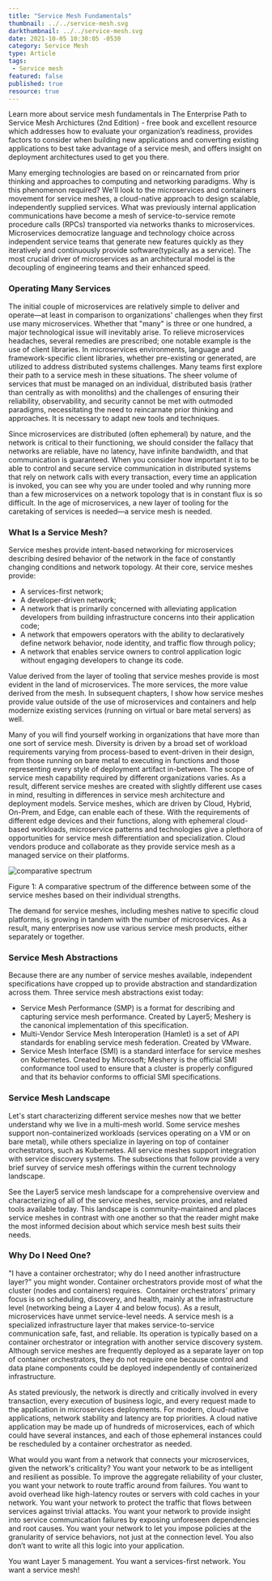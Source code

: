 ```yaml
---
title: "Service Mesh Fundamentals"
thumbnail: ../../service-mesh.svg
darkthumbnail: ../../service-mesh.svg
date: 2021-10-05 10:30:05 -0530
category: Service Mesh
type: Article
tags:
 - Service mesh
featured: false
published: true
resource: true
---
```





<ResourcesWrapper>
  <div className="intro">
    <p>Learn more about service mesh fundamentals in <Link className="blog" to="/learn/service-mesh-books/the-enterprise-path-to-service-mesh-architectures-2nd-edition">The Enterprise Path to Service Mesh Archictures (2nd Edition)</Link> -  free book and excellent resource which addresses how to evaluate your organization’s readiness, provides factors to consider when building new applications and converting existing applications to best take advantage of a service mesh, and offers insight on deployment architectures used to get you there.</p>
  </div>

<p>
Many emerging technologies are based on or reincarnated from prior thinking and approaches to computing and networking paradigms. Why is this phenomenon required? We'll look to the microservices and containers movement for service meshes, a cloud-native approach to design scalable, independently supplied services. What was previously internal application communications have become a mesh of service-to-service remote procedure calls (RPCs) transported via networks thanks to microservices. Microservices democratize language and technology choice across independent service teams that generate new features quickly as they iteratively and continuously provide software(typically as a service). The most crucial driver of microservices as an architectural model is the decoupling of engineering teams and their enhanced speed.
</p>

<h3>Operating Many Services</h3>

<p>
The initial couple of microservices are relatively simple to deliver and operate—at least in comparison to organizations' challenges when they first use many microservices. Whether that "many" is three or one hundred, a major technological issue will inevitably arise. To relieve microservices headaches, several remedies are prescribed; one notable example is the use of client libraries. In microservices environments, language and framework-specific client libraries, whether pre-existing or generated, are utilized to address distributed systems challenges. Many teams first explore their path to a service mesh in these situations. The sheer volume of services that must be managed on an individual, distributed basis (rather than centrally as with monoliths) and the challenges of ensuring their reliability, observability, and security cannot be met with outmoded paradigms, necessitating the need to reincarnate prior thinking and approaches. It is necessary to adapt new tools and techniques.
</p>

<p>
Since microservices are distributed (often ephemeral) by nature, and the network is critical to their functioning, we should consider the fallacy that networks are reliable, have no latency, have infinite bandwidth, and that communication is guaranteed. When you consider how important it is to be able to control and secure service communication in distributed systems that rely on network calls with every transaction, every time an application is invoked, you can see why you are under tooled and why running more than a few microservices on a network topology that is in constant flux is so difficult. In the age of microservices, a new layer of tooling for the caretaking of services is needed—a service mesh is needed.
</p>

<h3>What Is a Service Mesh?</h3>

<p>Service meshes provide intent-based networking for microservices describing desired behavior of the network in the face of constantly changing conditions and network topology. At their core, service meshes provide:
</p>
<ul>
  <li>A services-first network;</li>
  <li>A developer-driven network;</li>
  <li>A network that is primarily concerned with alleviating application developers from building infrastructure concerns into their application code; </li>
  <li>A network that empowers operators with the ability to declaratively define network behavior, node identity, and traffic flow through policy; </li>
  <li>A network that enables service owners to control application logic without engaging developers to change its code.</li>
</ul>

<p>
Value derived from the layer of tooling that service meshes provide is most evident in the land of microservices. The more services, the more value derived from the mesh. In subsequent chapters, I show how service meshes provide value outside of the use of microservices and containers and help modernize existing services (running on virtual or bare metal servers) as well.
</p>


<p>
Many of you will find yourself working in organizations that have more than one sort of service mesh. Diversity is driven by a broad set of workload requirements varying from process-based to event-driven in their design, from those running on bare metal to executing in functions and those representing every style of deployment artifact in-between. The scope of service mesh capability required by different organizations varies. As a result, different service meshes are created with slightly different use cases in mind, resulting in differences in service mesh architecture and deployment models. Service meshes, which are driven by Cloud, Hybrid, On-Prem, and Edge, can enable each of these. With the requirements of different edge devices and their functions, along with ephemeral cloud-based workloads, microservice patterns and technologies give a plethora of opportunities for service mesh differentiation and specialization. Cloud vendors produce and collaborate as they provide service mesh as a managed service on their platforms.
</p>

  <div className="center" >
  <img src={Differences} align="center" alt="comparative spectrum" />
  <p>Figure 1: A comparative spectrum of the difference between some of the service meshes based on their individual strengths.</p>
  </div>

<p>
The demand for service meshes, including meshes native to specific cloud platforms, is growing in tandem with the number of microservices. As a result, many enterprises now use various service mesh products, either separately or together.
</p>

<h3>Service Mesh Abstractions</h3>
<p>Because there are any number of service meshes available, independent specifications have cropped up to provide abstraction and standardization across them. Three service mesh abstractions exist today:
</p>
<ul>
    <li><Link to="/projects/service-mesh-performance">Service Mesh Performance</Link> (SMP) is a format for describing and capturing service mesh performance. Created by Layer5; Meshery is the canonical implementation of this specification.</li>
    <li>Multi-Vendor Service Mesh Interoperation (Hamlet) is a set of API standards for enabling service mesh federation. Created by VMware.</li>
    <li><Link to="/projects/service-mesh-interface-conformance">Service Mesh Interface</Link> (SMI) is a standard interface for service meshes on Kubernetes. Created by Microsoft; Meshery is the official SMI conformance tool used to ensure that a cluster is properly configured and that its behavior conforms to official SMI specifications.</li>
</ul>

<h3>Service Mesh Landscape</h3>
<p>
Let's start characterizing different service meshes now that we better understand why we live in a multi-mesh world. Some service meshes support non-containerized workloads (services operating on a VM or on bare metal), while others specialize in layering on top of container orchestrators, such as Kubernetes. All service meshes support integration with service discovery systems. The subsections that follow provide a very brief survey of service mesh offerings within the current technology landscape.
</p>

<div class="fact-left">
<p>
See the Layer5 <Link to="/service-mesh-landscape">service mesh landscape</Link> for a comprehensive overview and characterizing of all of the service meshes, service proxies, and related tools available today. This landscape is community-maintained and places service meshes in contrast with one another so that the reader might make the most informed decision about which service mesh best suits their needs.
</p>
</div>

<h3>Why Do I Need One?</h3>

<p>
"I have a container orchestrator; why do I need another infrastructure layer?" you might wonder. Container orchestrators provide most of what the cluster (nodes and containers) requires.  Container orchestrators' primary focus is on scheduling, discovery, and health, mainly at the infrastructure level (networking being a Layer 4 and below focus). As a result, microservices have unmet service-level needs. A service mesh is a specialized infrastructure layer that makes service-to-service communication safe, fast, and reliable. Its operation is typically based on a container orchestrator or integration with another service discovery system. Although service meshes are frequently deployed as a separate layer on top of container orchestrators, they do not require one because control and data plane components could be deployed independently of containerized infrastructure.
</p>

<p>
As stated previously, the network is directly and critically involved in every transaction, every execution of business logic, and every request made to the application in microservices deployments. For modern, cloud-native applications, network stability and latency are top priorities. A cloud native application may be made up of hundreds of microservices, each of which could have several instances, and each of those ephemeral instances could be rescheduled by a container orchestrator as needed.
</p>

<p>
What would you want from a network that connects your microservices, given the network's criticality? You want your network to be as intelligent and resilient as possible. To improve the aggregate reliability of your cluster, you want your network to route traffic around from failures. You want to avoid overhead like high-latency routes or servers with cold caches in your network. You want your network to protect the traffic that flows between services against trivial attacks. You want your network to provide insight into service communication failures by exposing unforeseen dependencies and root causes. You want your network to let you impose policies at the granularity of service behaviors, not just at the connection level. You also don’t want to write all this logic into your application.
</p>

<p>You want Layer 5 management. You want a services-first network. You want a service mesh!</p>

</ResourcesWrapper>
